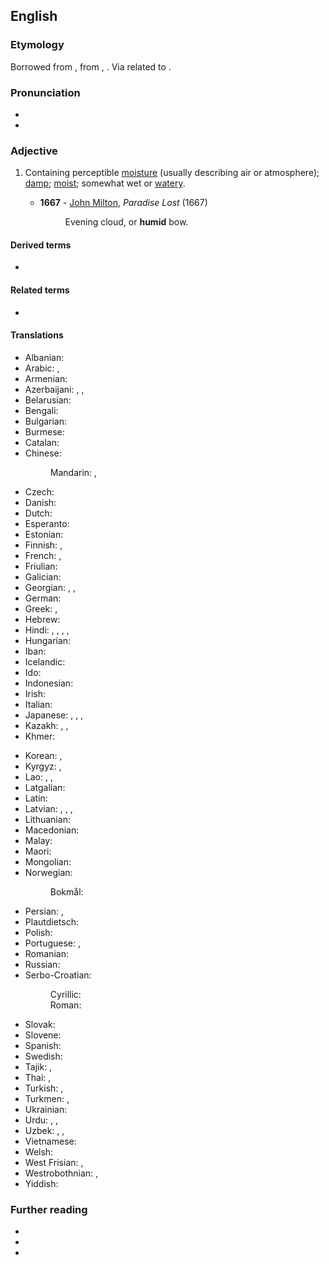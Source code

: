 ==English==

===Etymology===
Borrowed from {{der|en|fro|humide}}, from {{der|en|la|humidus}}, {{m|la|umidus|t=moist}}. Via {{der|en|ine-pro|*wegʷ-|t=wet}} related to {{cog|en|weaky}}.

===Pronunciation===
* {{IPA|en|/ˈhjuːmɪd/}}
* {{audio|en|en-us-humid.ogg|Audio (US)}}

===Adjective===
{{en-adj|humider}}

# Containing perceptible [[moisture]] (usually describing air or atmosphere); [[damp]]; [[moist]]; somewhat wet or [[watery]].
#: {{syn|en|damp|moist|Thesaurus:wet}}
#: {{ux|en|'''humid''' earth}}
#* '''1667''' - [[w:John Milton|John Milton]], ''Paradise Lost'' (1667)
#*: Evening cloud, or '''humid''' bow.

====Derived terms====
* {{l|en|humidor}}

====Related terms====
* {{l|en|humidity}}

====Translations====
{{trans-top|slightly wet}}
* Albanian: {{t+|sq|lagësht|alt=i lagësht}}
* Arabic: {{t|ar|رَطْب}}, {{t|ar|رَطِب}}
* Armenian: {{t+|hy|խոնավ}}
* Azerbaijani: {{t|az|rütubətli}}, {{t+|az|nəm}}, {{t|az|nəmli}}
* Belarusian: {{t|be|вільго́тны}}
* Bengali: {{t|bn|আর্দ্র}}
* Bulgarian: {{t+|bg|вла́жен}}
* Burmese: {{t+|my|စိုထိုင်း}}
* Catalan: {{t+|ca|humit}}
* Chinese:
*: Mandarin: {{t+|cmn|濕|sc=Hani}}, {{t+|cmn|湿|tr=shī|sc=Hani}}
* Czech: {{t+|cs|vlhký}}
* Danish: {{t+|da|fugtig}}
* Dutch: {{t+|nl|vochtig}}
* Esperanto: {{t|eo|humida}}
* Estonian: {{t|et|niiske}}
* Finnish: {{t+|fi|kostea}}, {{t|fi|humidi}}
* French: {{t+|fr|mouillé}}, {{t+|fr|humide}}
* Friulian: {{t|fur|umid}}
* Galician: {{t+|gl|húmido}}
* Georgian: {{t|ka|ნესტიანი}}, {{t|ka|ნოტიო}}, {{t|ka|ტენიანი}}
* German: {{t+|de|feucht}}
* Greek: {{t+|el|υγρός}}, {{t+|el|νοτερός}}
* Hebrew: {{t+|he|לַח|tr=lakh}}
* Hindi: {{t+|hi|नम}}, {{t+|hi|गीला}}, {{t+|hi|आर्द्र}}, {{t+|hi|तर}}, {{t+|hi|आबी}}
* Hungarian: {{t+|hu|nyirkos}}
* Iban: {{t|iba|embap}}
* Icelandic: {{t+|is|rakur}}
* Ido: {{t+|io|humida}}
* Indonesian: {{t+|id|lembap}}
* Irish: {{t|ga|taisíoch}}
* Italian: {{t+|it|umido}}
* Japanese: {{t|ja|[[湿気]]の[[多い]]|tr=しっけのおおい, shikke no ōi|sc=Jpan}}, {{t+|ja|蒸し暑い|tr=むしあつい, mushiatsui|sc=Jpan}}, {{t|ja|湿っぽい|tr=しめっぽい, shimeppoi}}, {{t+|ja|湿る|tr=しめった, shimetta|alt=湿った}}
* Kazakh: {{t+|kk|дымқыл}}, {{t+|kk|сулы}}, {{t+|kk|ылғал}}
* Khmer: {{t+|km|សើម}}
{{trans-mid}}
* Korean: {{t|ko|[[습기]]가 [[많다]]}}, {{t+|ko|축축하다}}
* Kyrgyz: {{t+|ky|нымдуу}}, {{t|ky|жаан-чачындуу}}
* Lao: {{t|lo|ຊຸ່ມ}}, {{t|lo|ຈື້ນ}}, {{t|lo|ປຽກ}}
* Latgalian: {{t|ltg|volgons}}
* Latin: {{t|la|ūvidus}}
* Latvian: {{t|lv|mitrs}}, {{t|lv|mikls}}, {{t|lv|valgs}}, {{t|lv|valgans}}
* Lithuanian: {{t|lt|drėgnas}}
* Macedonian: {{t|mk|влажен}}
* Malay: {{t|ms|lembap}}
* Maori: {{t|mi|haitutu}}
* Mongolian: {{t+|mn|чийглэг}}
* Norwegian:
*: Bokmål: {{t|nb|fuktig}}
* Persian: {{t+|fa|مرطوب|tr=martub}}, {{t+|fa|تر|tr=tar}}
* Plautdietsch: {{t|pdt|feicht}}
* Polish: {{t+|pl|wilgotny}}
* Portuguese: {{t+|pt|úmido}}, {{t+|pt|húmido}}
* Romanian: {{t+|ro|umed}}
* Russian: {{t+|ru|вла́жный}}
* Serbo-Croatian:
*: Cyrillic: {{t|sh|вла̏жан}}
*: Roman: {{t+|sh|vlȁžan}}
* Slovak: {{t|sk|vlhký}}
* Slovene: {{t+|sl|vlažen}}
* Spanish: {{t+|es|húmedo}}
* Swedish: {{t+|sv|fuktig}}
* Tajik: {{t|tg|мартуб}}, {{t+|tg|тар}}
* Thai: {{t+|th|ชื้น}}, {{t+|th|เปียก}}
* Turkish: {{t+|tr|nemli}}, {{t+|tr|rutubetli}}
* Turkmen: {{t|tk|dymyk}}, {{t|tk|yzgarly}}
* Ukrainian: {{t|uk|воло́гий}}
* Urdu: {{t|ur|نم|tr=nam}}, {{t|ur|گیلا|tr=gīlā}}, {{t|ur|تر|tr=tar}}
* Uzbek: {{t+|uz|nam}}, {{t+|uz|hoʻl}}, {{t+|uz|zax}}
* Vietnamese: {{t+|vi|ẩm}}
* Welsh: {{t+|cy|llaith}}
* West Frisian: {{t|fy|fochtich}}, {{t|fy|damp}}
* Westrobothnian: {{t|gmq-bot|devu}}, {{t|gmq-bot|devø}}
* Yiddish: {{t|yi|פֿײַכט}}
{{trans-bottom}}

===Further reading===
* {{R:Webster 1913}}
* {{R:Century 1911}}
* {{R:OneLook}}